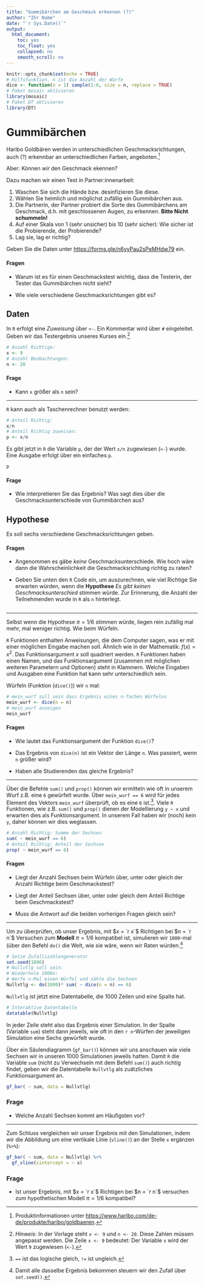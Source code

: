 ```yaml
---
title: "Gummibärchen am Geschmack erkennen (?)"
author: "Ihr Name"
date: "`r Sys.Date()`"
output:
  html_document:
    toc: yes
    toc_float: yes
    collapsed: no
    smooth_scroll: no
---
```


```r
knitr::opts_chunk$set(echo = TRUE)
# Hilfsfunktion. n ist die Anzahl der Würfe
dice <- function(n = 1) sample(1:6, size = n, replace = TRUE)
# Paket mosaic aktivieren
library(mosaic)
# Paket DT aktivieren
library(DT)
```

# Gummibärchen

Haribo Goldbären werden in unterschiedlichen Geschmacksrichtungen, auch (?) erkennbar an unterschiedlichen Farben, angeboten.^[Produktinformationen unter [https://www.haribo.com/de-de/produkte/haribo/goldbaeren](https://www.haribo.com/de-de/produkte/haribo/goldbaeren).] 

Aber: Können *wir* den Geschmack ekennen?

Dazu machen wir einen Test in Partner:innenarbeit:

1. Waschen Sie sich die Hände bzw. desinfizieren Sie diese.
2. Wählen Sie heimlich und möglichst zufällig ein Gummibärchen aus.
3. Die Partnerin, der Partner probiert die Sorte des Gummibärchens am Geschmack, d.h. mit geschlossenen Augen, zu erkennen. **Bitte Nicht schummeln!**
4. Auf einer Skala von 1 (sehr unsicher) bis 10 (sehr sicher): Wie sicher ist die Probierende, der Probierende?
5. Lag sie, lag er richtig?

Geben Sie die Daten unter [https://forms.gle/n6yyPau2sPeMHdw79](https://forms.gle/n6yyPau2sPeMHdw79) ein. 

#### Fragen

- Warum ist es für einen Geschmackstest wichtig, dass die Testerin, der Tester das Gummibärchen nicht sieht?

- Wie viele verschiedene Geschmacksrichtungen gibt es?

## Daten

In `R` erfolgt eine *Zuweisung* über `<-`. Ein Kommentar wird über `#` eingeleitet. Geben wir das Testergebnis unseres Kurses ein.^[*Hinweis*: In der Vorlage steht `x <- 9` und `n <- 20`. Diese Zahlen müssen angepasst werden. Die Zeile `x <- 9` bedeutet: Der Variable `x` wird der Wert `9` zugewiesen (`<-`).]

```r
# Anzahl Richtige:
x <- 9
# Anzahl Beobachtungen:
n <- 20
```

#### Frage

- Kann `x` größer als `n` sein?

***

`R` kann auch als Taschenrechner benutzt werden:

```r
# Anteil Richtig:
x/n
# Anteil Richtig zuweisen:
p <- x/n
```

Es gibt jetzt in `R` die Variable `p`, der der Wert `x/n` zugewiesen (`<-`) wurde. Eine Ausgabe erfolgt über ein einfaches `p`.

```r
p
```


#### Frage

- Wie interpretieren Sie das Ergebnis? Was sagt dies über die Geschmacksunterschiede von Gummibärchen aus?

## Hypothese

Es soll sechs verschiedene Geschmacksrichtungen geben.

#### Fragen

- Angenommen es gäbe *keine* Geschmacksunterschiede. Wie hoch wäre dann die Wahrscheinlichkeit die Geschmacksrichtung richtig zu raten?

- Geben Sie unten den `R` Code ein, um auszurechnen, wie viel Richtige Sie erwarten würden, wenn die **Hypothese** *Es gibt keinen Geschmacksunterschied* stimmen würde. Zur Erinnerung, die Anzahl der Teilnehmenden wurde in `R` als `n` hinterlegt.

```r

```

***

Selbst wenn die Hypothese $\pi = 1/6$ stimmen würde, liegen rein zufällig mal mehr, mal weniger richtig. Wie beim Würfeln.

`R` Funktionen enthalten Anweisungen, die dem Computer sagen, was er mit einer möglichen Eingabe machen soll. Ähnlich wie in der Mathematik: $f(x)=x^2$. Das Funktionsargument $x$ soll quadriert werden. `R` Funktionen haben einen Namen, und das Funktionsargument (zusammen mit möglichen weiteren Parametern und Optionen) steht in Klammern. Welche Eingaben und Ausgaben eine Funktion hat kann sehr unterschiedlich sein.

Würfeln (Funktion (`dice()`)) wir `n` mal:

```r
# mein_wurf soll sein dass Ergebnis eines n-fachen Würfelns
mein_wurf <- dice(n = n)
# mein_wurf anzeigen
mein_wurf
```

#### Fragen

- Wie lautet das Funktionsargument der Funktion `dice()`?

- Das Ergebnis von `dice(n)` ist ein Vektor der Länge `n`. Was passiert, wenn `n` größer wird?

- Haben alle Studierenden das gleiche Ergebnis?

***

Über die Befehle `sum()` und `prop()` können wir ermitteln wie oft in unserem Wurf z.B. eine `6` gewürfelt wurde. Über `mein_wurf == 6` wird für jedes Element des Vektors `mein_wurf` überprüft, ob es eine `6` ist.^[`==` ist das logische gleich, `!=` ist ungleich.]. Viele `R` Funktionen, wie z.B. `sum()` und `prop()` dienen der Modellierung `y ~ x` und erwarten dies als Funktionsargument. In unserem Fall haben wir (noch) kein `y`, daher können wir dies weglassen.

```r
# Anzahl Richtig: Summe der Sechsen 
sum( ~ mein_wurf == 6)
# Anteil Richtig: Anteil der Sechsen 
prop( ~ mein_wurf == 6)
```

#### Fragen

- Liegt der Anzahl Sechsen beim Würfeln über, unter oder gleich der Anzahl Richtige beim Geschmackstest?

- Liegt der Anteil Sechsen über, unter oder gleich dem Anteil Richtige beim Geschmackstest?

- Muss die Antwort auf die beiden vorherigen Fragen gleich sein?

***

Um zu überprüfen, ob unser Ergebnis, mit $x = `r x`$ Richtigen bei $n = `r n`$ Versuchen zum **Modell** $\pi=1/6$ kompatibel ist, simulieren wir `1000`-mal (über den Befehl `do()` die Welt, wie sie wäre, wenn wir Raten würden.^[Damit alle dasselbe Ergebnis bekommen steuern wir den Zufall über `set.seed()`.]

```r
# Setze Zufallszahlengenerator
set.seed(1896)
# Nullvtlg soll sein: 
# Wiederhole 1000x: 
# Werfe n-Mal einen Würfel und zähle die Sechsen
Nullvtlg <- do(1000)* sum( ~ dice(n = n) == 6)
```

`Nullvtlg` ist jetzt eine Datentabelle, die 1000 Zeilen und eine Spalte hat.

```r
# Interaktive Datentabelle
datatable(Nullvtlg)
```

In jeder Zeile steht also das Ergebnis einer Simulation. In der Spalte (Variable `sum`) steht dann jeweils, wie oft in den `r n`-Würfen der jeweiligen Simulation eine Sechs gewürfelt wurde. 

Über ein Säulendiagramm (`gf_bar()`) können wir uns anschauen wie viele Sechsen wir in unseren 1000 Simulationen jeweils hatten. Damit `R` die Variable `sum` (nicht zu Verwechseln mit dem Befehl `sum()`) auch richtig findet, geben wir die Datentabelle `Nullvtlg` als zuätzliches Funktionsargument an.

```r
gf_bar( ~ sum, data = Nullvtlg)
```

### Frage

- Welche Anzahl Sechsen kommt am Häufigsten vor?

***

Zum Schluss vergleichen wir unser Ergebnis mit den Simulationen, indem wir die Abbildung um eine vertikale Linie (`vline()`) an der Stelle `x` ergänzen (`%>%`):

```r
gf_bar( ~ sum, data = Nullvtlg) %>%
  gf_vline(xintercept = ~ x)
```

### Frage

- Ist unser Ergebnis, mit $x = `r x`$ Richtigen bei $n = `r n`$ versuchen zum hypothetischen Modell $\pi=1/6$ kompatibel?

